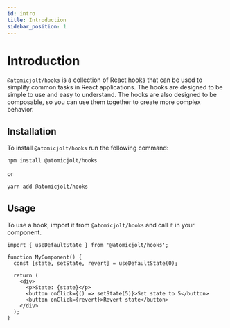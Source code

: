 ```yaml
---
id: intro
title: Introduction
sidebar_position: 1
---
```


# Introduction

`@atomicjolt/hooks` is a collection of React hooks that can be used to simplify common tasks in React applications.
The hooks are designed to be simple to use and easy to understand. The hooks are also designed to be composable,
so you can use them together to create more complex behavior.

## Installation

To install `@atomicjolt/hooks` run the following command:

```bash
npm install @atomicjolt/hooks
```

or

```bash
yarn add @atomicjolt/hooks
```

## Usage

To use a hook, import it from `@atomicjolt/hooks` and call it in your component.

```tsx
import { useDefaultState } from '@atomicjolt/hooks';

function MyComponent() {
  const [state, setState, revert] = useDefaultState(0);

  return (
    <div>
      <p>State: {state}</p>
      <button onClick={() => setState(5)}>Set state to 5</button>
      <button onClick={revert}>Revert state</button>
    </div>
  );
}
```

